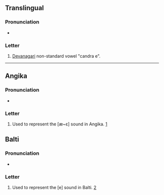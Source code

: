 {{character info}}
==Translingual==

===Pronunciation===
* {{IPA|mul|[æ]}}

===Letter===
{{mul-letter|sc=Deva}}

# [[Devanagari]] non-standard vowel "candra e".
----

==Angika==

===Pronunciation===
* {{IPA|anp|[æ~ɛ]}}

===Letter===
{{head|anp|letter|tr=æ}}

# Used to represent the [æ~ɛ] sound in Angika. [https://omniglot.com/writing/angika.htm]

==Balti==

===Pronunciation===
* {{IPA|bft|[e]}}

===Letter===
{{head|bft|letter|tr=e}}

# Used to represent the [e] sound in Balti. [https://omniglot.com/writing/balti.htm]